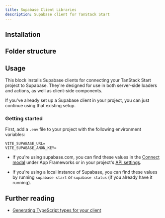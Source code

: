 ```yaml
---
title: Supabase Client Libraries
description: Supabase client for TanStack Start
---
```


## Installation

<BlockItem name="supabase-client-tanstack" description="Supabase Client for TanStack Start" />

<TanStackBeta />

## Folder structure

<RegistryBlock itemName="supabase-client-tanstack" />

## Usage

This block installs Supabase clients for connecting your TanStack Start project to Supabase. They're designed for use in both server-side loaders and actions, as well as client-side components.

If you've already set up a Supabase client in your project, you can just continue using that existing setup.

### Getting started

First, add a `.env` file to your project with the following environment variables:

```env
VITE_SUPABASE_URL=
VITE_SUPABASE_ANON_KEY=
```

- If you're using supabase.com, you can find these values in the [Connect modal](https://supabase.com/dashboard/project/_?showConnect=true) under App Frameworks or in your project's [API settings](https://supabase.com/dashboard/project/_/settings/api).

- If you're using a local instance of Supabase, you can find these values by running `supabase start` or `supabase status` (if you already have it running).

## Further reading

- [Generating TypeScript types for your client](https://supabase.com/docs/guides/api/rest/generating-types)
